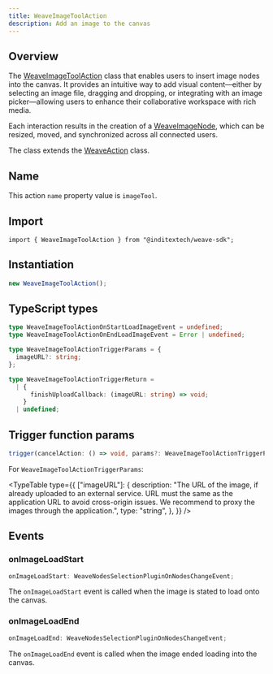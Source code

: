```yaml
---
title: WeaveImageToolAction
description: Add an image to the canvas
---
```



## Overview

The [WeaveImageToolAction](https://github.com/InditexTech/weavejs/blob/main/code/packages/sdk/src/actions/image-tool/image-tool.ts)
class that enables users to insert image nodes into the canvas. It provides
an intuitive way to add visual content—either by selecting an image file, dragging
and dropping, or integrating with an image picker—allowing users to enhance their
collaborative workspace with rich media.

Each interaction results in the creation of a [WeaveImageNode](/docs/sdk/api-reference/nodes/image),
which can be resized, moved, and synchronized across all connected users.

The class extends the [WeaveAction](/docs/sdk/api-reference/actions/action) class.

## Name

This action `name` property value is `imageTool`.

## Import

```shell
import { WeaveImageToolAction } from "@inditextech/weave-sdk";
```

## Instantiation

```ts
new WeaveImageToolAction();
```

## TypeScript types

```ts
type WeaveImageToolActionOnStartLoadImageEvent = undefined;
type WeaveImageToolActionOnEndLoadImageEvent = Error | undefined;

type WeaveImageToolActionTriggerParams = {
  imageURL?: string;
};

type WeaveImageToolActionTriggerReturn =
  | {
      finishUploadCallback: (imageURL: string) => void;
    }
  | undefined;
```

## Trigger function params

```ts
trigger(cancelAction: () => void, params?: WeaveImageToolActionTriggerParams): void;
```

For `WeaveImageToolActionTriggerParams`:

<TypeTable
  type={{
    ["imageURL"]: {
      description:
        "The URL of the image, if already uploaded to an external service. URL must the same as the application URL to avoid cross-origin issues. We recommend to proxy the images through the application.",
      type: "string",
    },
  }}
/>

## Events

### onImageLoadStart

```ts
onImageLoadStart: WeaveNodesSelectionPluginOnNodesChangeEvent;
```

The `onImageLoadStart` event is called when the image is stated to load onto the canvas.

### onImageLoadEnd

```ts
onImageLoadEnd: WeaveNodesSelectionPluginOnNodesChangeEvent;
```

The `onImageLoadEnd` event is called when the image ended loading into the canvas.
